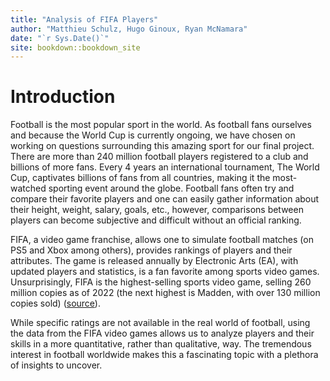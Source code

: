 ```yaml
--- 
title: "Analysis of FIFA Players"
author: "Matthieu Schulz, Hugo Ginoux, Ryan McNamara"
date: "`r Sys.Date()`"
site: bookdown::bookdown_site
---
```


# Introduction

Football is the most popular sport in the world. As football fans ourselves and because the World Cup is currently ongoing, we have chosen on working on questions surrounding this amazing sport for our final project. There are more than 240 million football players registered to a club and billions of more fans. Every 4 years an international tournament, The World Cup, captivates billions of fans from all countries, making it the most-watched sporting event around the globe. Football fans often try and compare their favorite players and one can easily gather information about their height, weight, salary, goals, etc., however, comparisons between players can become subjective and difficult without an official ranking.

FIFA, a video game franchise, allows one to simulate football matches (on PS5 and Xbox among others), provides rankings of players and their attributes. The game is released annually by Electronic Arts (EA), with updated players and statistics, is a fan favorite among sports video games. Unsurprisingly, FIFA is the highest-selling sports video game, selling 260 million copies as of 2022 (the next highest is Madden, with over 130 million copies sold) ([source](<https://www.rookieroad.com/sports/top-10-sports-video-games/>)). 

While specific ratings are not available in the real world of football, using the data from the FIFA video games allows us to analyze players and their skills in a more quantitative, rather than qualitative, way. The tremendous interest in football worldwide makes this a fascinating topic with a plethora of insights to uncover. 




